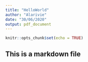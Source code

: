 ```yaml
---
title: "HelloWorld"
author: "Alarivie"
date: "30/06/2020"
output: pdf_document
---
```


```r
knitr::opts_chunk$set(echo = TRUE)
```

## This is a markdown file

